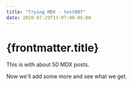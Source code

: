 ```yaml
---
title: "Trying MDX - test007"
date: 2020-07-29T13:07:00-05:00
---
```


# {frontmatter.title}

This is with about 50 MDX posts.

Now we'll add some more and see what we get.
